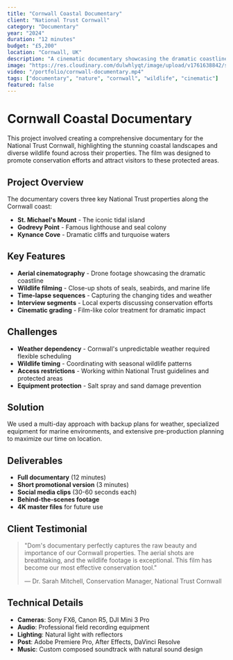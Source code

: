 ```yaml
---
title: "Cornwall Coastal Documentary"
client: "National Trust Cornwall"
category: "Documentary"
year: "2024"
duration: "12 minutes"
budget: "£5,200"
location: "Cornwall, UK"
description: "A cinematic documentary showcasing the dramatic coastline and wildlife of Cornwall's National Trust properties."
image: "https://res.cloudinary.com/dulwhlyqt/image/upload/v1761638842/swanpool-beach600-450_d1nzgs.jpg"
video: "/portfolio/cornwall-documentary.mp4"
tags: ["documentary", "nature", "cornwall", "wildlife", "cinematic"]
featured: false
---
```


# Cornwall Coastal Documentary

This project involved creating a comprehensive documentary for the National Trust Cornwall, highlighting the stunning coastal landscapes and diverse wildlife found across their properties. The film was designed to promote conservation efforts and attract visitors to these protected areas.

## Project Overview

The documentary covers three key National Trust properties along the Cornwall coast:

- **St. Michael's Mount** - The iconic tidal island
- **Godrevy Point** - Famous lighthouse and seal colony
- **Kynance Cove** - Dramatic cliffs and turquoise waters

## Key Features

- **Aerial cinematography** - Drone footage showcasing the dramatic coastline
- **Wildlife filming** - Close-up shots of seals, seabirds, and marine life
- **Time-lapse sequences** - Capturing the changing tides and weather
- **Interview segments** - Local experts discussing conservation efforts
- **Cinematic grading** - Film-like color treatment for dramatic impact

## Challenges

- **Weather dependency** - Cornwall's unpredictable weather required flexible scheduling
- **Wildlife timing** - Coordinating with seasonal wildlife patterns
- **Access restrictions** - Working within National Trust guidelines and protected areas
- **Equipment protection** - Salt spray and sand damage prevention

## Solution

We used a multi-day approach with backup plans for weather, specialized equipment for marine environments, and extensive pre-production planning to maximize our time on location.

## Deliverables

- **Full documentary** (12 minutes)
- **Short promotional version** (3 minutes)
- **Social media clips** (30-60 seconds each)
- **Behind-the-scenes footage**
- **4K master files** for future use

## Client Testimonial

> "Dom's documentary perfectly captures the raw beauty and importance of our Cornwall properties. The aerial shots are breathtaking, and the wildlife footage is exceptional. This film has become our most effective conservation tool."
>
> — Dr. Sarah Mitchell, Conservation Manager, National Trust Cornwall

## Technical Details

- **Cameras**: Sony FX6, Canon R5, DJI Mini 3 Pro
- **Audio**: Professional field recording equipment
- **Lighting**: Natural light with reflectors
- **Post**: Adobe Premiere Pro, After Effects, DaVinci Resolve
- **Music**: Custom composed soundtrack with natural sound design
